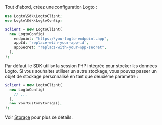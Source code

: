 
Tout d'abord, créez une configuration Logto :

```php title="index.php"
use Logto\Sdk\LogtoClient;
use Logto\Sdk\LogtoConfig;

$client = new LogtoClient(
  new LogtoConfig(
    endpoint: "https://you-logto-endpoint.app",
    appId: "replace-with-your-app-id",
    appSecret: "replace-with-your-app-secret",
  ),
);
```

<GetAppSecret />

Par défaut, le SDK utilise la session PHP intégrée pour stocker les données Logto. Si vous souhaitez utiliser un autre stockage, vous pouvez passer un objet de stockage personnalisé en tant que deuxième paramètre :

```php title="index.php"
$client = new LogtoClient(
  new LogtoConfig(
    // ...
  ),
  new YourCustomStorage(),
);
```

Voir [Storage](https://github.com/logto-io/php/blob/master/docs/api/classes/Logto/Sdk/Storage/Storage.md) pour plus de détails.
